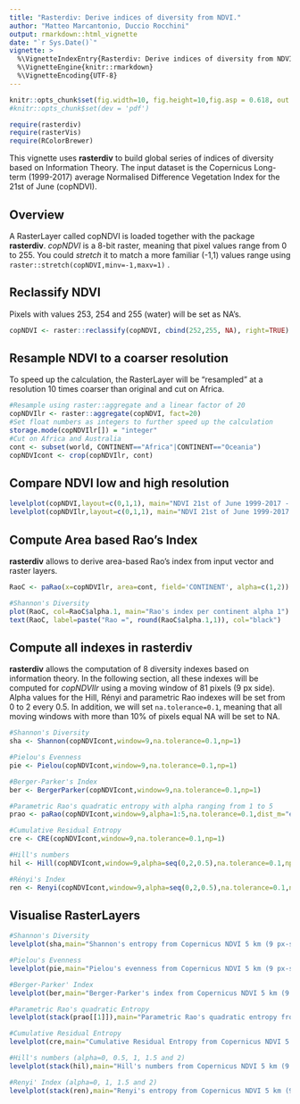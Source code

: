 ```yaml
---
title: "Rasterdiv: Derive indices of diversity from NDVI."
author: "Matteo Marcantonio, Duccio Rocchini"
output: rmarkdown::html_vignette
date: "`r Sys.Date()`"
vignette: >
  %\VignetteIndexEntry{Rasterdiv: Derive indices of diversity from NDVI.}
  %\VignetteEngine{knitr::rmarkdown}
  %\VignetteEncoding{UTF-8}
---
```


```r
knitr::opts_chunk$set(fig.width=10, fig.height=10,fig.asp = 0.618, out.width = "95%", fig.align = "center", fig.dpi = 150, collapse = FALSE, comment = "#") 
#knitr::opts_chunk$set(dev = 'pdf')
```

```r
require(rasterdiv)
require(rasterVis)
require(RColorBrewer)
```

This vignette uses **rasterdiv** to build global series of indices of diversity based on Information Theory. The input dataset is the Copernicus Long-term (1999-2017) average Normalised Difference Vegetation Index for the 21st of June (copNDVI).

## Overview
A RasterLayer called copNDVI is loaded together with the package **rasterdiv**. *copNDVI* is a 8-bit raster, meaning that pixel values range from 0 to 255. You could *stretch* it to match a more familiar (-1,1) values range using `raster::stretch(copNDVI,minv=-1,maxv=1)` .

## Reclassify NDVI 
Pixels with values 253, 254 and 255 (water) will be set as NA's.

```r
copNDVI <- raster::reclassify(copNDVI, cbind(252,255, NA), right=TRUE)
```

## Resample NDVI to a coarser resolution 
To speed up the calculation, the RasterLayer will be "resampled" at a resolution 10 times coarser than original and cut on Africa.

```r
#Resample using raster::aggregate and a linear factor of 20
copNDVIlr <- raster::aggregate(copNDVI, fact=20)
#Set float numbers as integers to further speed up the calculation
storage.mode(copNDVIlr[]) = "integer"
#Cut on Africa and Australia
cont <- subset(world, CONTINENT=="Africa"|CONTINENT=="Oceania")
copNDVIcont <- crop(copNDVIlr, cont)
```

## Compare NDVI low and high resolution

```r
levelplot(copNDVI,layout=c(0,1,1), main="NDVI 21st of June 1999-2017 - ~8km pixel resolution")
levelplot(copNDVIlr,layout=c(0,1,1), main="NDVI 21st of June 1999-2017 - ~150km pixel resolution")
```

## Compute Area based Rao's Index
**rasterdiv** allows to derive area-based Rao's index from input vector and raster layers.

```r
RaoC <- paRao(x=copNDVIlr, area=cont, field='CONTINENT', alpha=c(1,2))
```

```r
#Shannon's Diversity
plot(RaoC, col=RaoC$alpha.1, main="Rao's index per continent alpha 1")
text(RaoC, label=paste("Rao =", round(RaoC$alpha.1,1)), col="black")
```

## Compute all indexes in rasterdiv
**rasterdiv** allows the computation of 8 diversity indexes based on information theory. In the following section, all these indexes will be computed for *copNDVIlr* using a moving window of 81 pixels (9 px side). Alpha values for the Hill, Rényi and parametric Rao indexes will be set from 0 to 2 every 0.5. In addition, we will set `na.tolerance=0.1`, meaning that all moving windows with more than 10% of pixels equal NA will be set to NA.

```r
#Shannon's Diversity
sha <- Shannon(copNDVIcont,window=9,na.tolerance=0.1,np=1)

#Pielou's Evenness
pie <- Pielou(copNDVIcont,window=9,na.tolerance=0.1,np=1)

#Berger-Parker's Index
ber <- BergerParker(copNDVIcont,window=9,na.tolerance=0.1,np=1)

#Parametric Rao's quadratic entropy with alpha ranging from 1 to 5
prao <- paRao(copNDVIcont,window=9,alpha=1:5,na.tolerance=0.1,dist_m="euclidean",np=1)

#Cumulative Residual Entropy
cre <- CRE(copNDVIcont,window=9,na.tolerance=0.1,np=1)

#Hill's numbers
hil <- Hill(copNDVIcont,window=9,alpha=seq(0,2,0.5),na.tolerance=0.1,np=1)

#Rényi's Index
ren <- Renyi(copNDVIcont,window=9,alpha=seq(0,2,0.5),na.tolerance=0.1,np=1)
```


## Visualise RasterLayers

```r
#Shannon's Diversity
levelplot(sha,main="Shannon's entropy from Copernicus NDVI 5 km (9 px-side moving window)",as.table = T,layout=c(0,1,1), ylim=c(-60,75), margin = list(draw = TRUE))
```

```r
#Pielou's Evenness
levelplot(pie,main="Pielou's evenness from Copernicus NDVI 5 km (9 px-side moving window)",as.table = T,layout=c(0,1,1), ylim=c(-60,75), margin = list(draw = TRUE))
```

```r
#Berger-Parker' Index
levelplot(ber,main="Berger-Parker's index from Copernicus NDVI 5 km (9 px-side moving window)",as.table = T,layout=c(0,1,1), ylim=c(-60,75), margin = list(draw = TRUE))
```

```r
#Parametric Rao's quadratic Entropy
levelplot(stack(prao[[1]]),main="Parametric Rao's quadratic entropy from Copernicus NDVI 5 km (9 px-side moving window)",as.table = T,layout=c(0,5,1), ylim=c(-60,75), margin = list(draw = TRUE))
```

```r
#Cumulative Residual Entropy
levelplot(cre,main="Cumulative Residual Entropy from Copernicus NDVI 5 km (9 px-side moving window)",as.table = T,layout=c(0,1,1), ylim=c(-60,75), margin = list(draw = TRUE))
```

```r
#Hill's numbers (alpha=0, 0.5, 1, 1.5 and 2)
levelplot(stack(hil),main="Hill's numbers from Copernicus NDVI 5 km (9 px-side moving window)",as.table = T,layout=c(0,5,1), ylim=c(-60,75))
```

```r
#Renyi' Index (alpha=0, 1, 1.5 and 2)
levelplot(stack(ren),main="Renyi's entropy from Copernicus NDVI 5 km (9 px-side moving window)",as.table = T,layout=c(0,5,1),names.attr=paste("alpha",seq(0,2,0.5),sep=" "), ylim=c(-60,75), margin = list(draw = FALSE))
```

